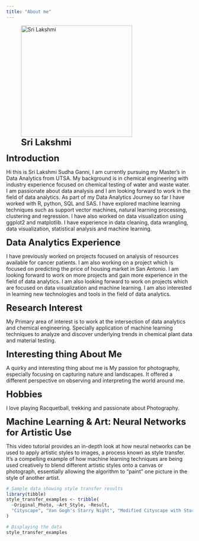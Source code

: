 ```yaml
---
title: "About me"
---
```

![<span style="font-size:24px;">**Sri Lakshmi**</span>](sri.jpg){fig-align="left" width="300"}

<span style="font-size:24px;">**Introduction**</span>

Hi this is Sri Lakshmi Sudha Ganni, I am currently pursuing my Master's in Data Analytics from UTSA. My background is in chemical engineering with industry experience focused on chemical testing of water and waste water. I am passionate about data analysis and I am looking forward to work in the field of data analytics. As part of my Data Analytics Journey so far I have worked with R, python, SQL and SAS. I have explored machine learning techniques such as support vector machines, natural learning processing, clustering and regression. I have also worked on data visualization using ggplot2 and matplotlib. I have experience in data cleaning, data wrangling, data visualization, statistical analysis and machine learning.

<span style="font-size:24px;">**Data Analytics Experience**</span>

I have previously worked on projects focused on analysis of resources available for cancer patients. I am also working on a project which is focused on predicting the price of housing market in San Antonio. I am looking forward to work on more projects and gain more experience in the field of data analytics. I am also looking forward to work on projects which are focused on data visualization and machine learning. I am also interested in learning new technologies and tools in the field of data analytics. 

<span style="font-size:24px;">**Research Interest**</span>

 My Primary area of interest is to work at the intersection of data analytics and chemical engineering. Specially application of machine learning techniques to analyze and discover underlying trends in chemical plant data and material testing.

<span style="font-size:24px;">**Interesting thing About Me**</span>

A quirky and interesting thing about me is My passion for photography, especially focusing on capturing nature and landscapes. It offered a different perspective on observing and interpreting the world around me.

<span style="font-size:24px;">**Hobbies**</span>

I love playing Racquetball, trekking and passionate about Photography.

<span style="font-size:24px;">**Machine Learning & Art: Neural Networks for Artistic Use**</span>

This video tutorial provides an in-depth look at how neural networks can be used to apply artistic styles to images, a process known as style transfer. It's a compelling example of how machine learning techniques are being used creatively to blend different artistic styles onto a canvas or photograph, essentially allowing the algorithm to "paint" one picture in the style of another artist.

```r
# Sample data showing style transfer results
library(tibble)
style_transfer_examples <- tribble(
  ~Original_Photo, ~Art_Style, ~Result,
  "Cityscape", "Van Gogh's Starry Night", "Modified Cityscape with Starry Night Style"
)

# Displaying the data
style_transfer_examples

```


